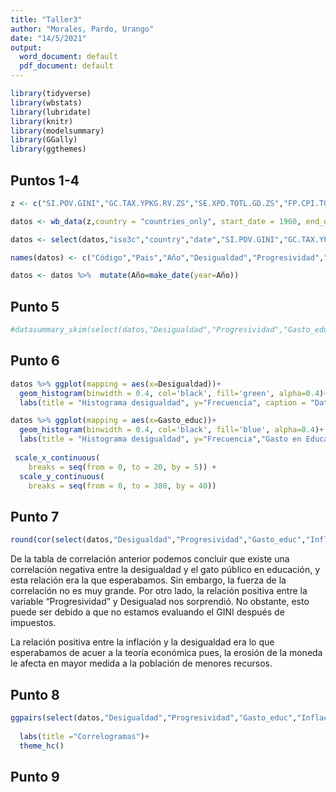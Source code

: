 ```yaml
---
title: "Taller3"
author: "Morales, Pardo, Urango"
date: "14/5/2021"
output:
  word_document: default
  pdf_document: default
---
```


```r
library(tidyverse)
library(wbstats)
library(lubridate)
library(knitr)
library(modelsummary)
library(GGally)
library(ggthemes)
```

## Puntos 1-4

```r
z <- c("SI.POV.GINI","GC.TAX.YPKG.RV.ZS","SE.XPD.TOTL.GD.ZS","FP.CPI.TOTL.ZG","NY.GDP.PCAP.CD","SP.POP.TOTL")

datos <- wb_data(z,country = "countries_only", start_date = 1960, end_date = 2019)
```

```r
datos <- select(datos,"iso3c","country","date","SI.POV.GINI","GC.TAX.YPKG.RV.ZS","SE.XPD.TOTL.GD.ZS","FP.CPI.TOTL.ZG","NY.GDP.PCAP.CD","SP.POP.TOTL")

names(datos) <- c("Código","Pais","Año","Desigualdad","Progresividad","Gasto_educ","Inflacion","PIB_PER_CAPITA","Poblacion")
```

```r
datos <- datos %>%  mutate(Año=make_date(year=Año))
```

## Punto 5

```r
#datasummary_skim(select(datos,"Desigualdad","Progresividad","Gasto_educ","Inflacion","PIB_PER_CAPITA","Poblacion"), histogram = FALSE)
```

## Punto 6

```r
datos %>% ggplot(mapping = aes(x=Desigualdad))+
  geom_histogram(binwidth = 0.4, col='black', fill='green', alpha=0.4)+
  labs(title = "Histograma desigualdad", y="Frecuencia", caption = "Datos Banco Mundial")
```
```r
datos %>% ggplot(mapping = aes(x=Gasto_educ))+
  geom_histogram(binwidth = 0.4, col='black', fill='blue', alpha=0.4)+
  labs(title = "Histograma desigualdad", y="Frecuencia","Gasto en Educación", caption = "Datos Banco Mundial")+
  
 scale_x_continuous(
    breaks = seq(from = 0, to = 20, by = 5)) +
  scale_y_continuous(
    breaks = seq(from = 0, to = 380, by = 40))


```
## Punto 7

```r
round(cor(select(datos,"Desigualdad","Progresividad","Gasto_educ","Inflacion","PIB_PER_CAPITA","Poblacion"), use = "complete.obs"), 3)
```
De la tabla de correlación anterior podemos concluir que existe una correlación negativa entre la desigualdad y el gato público en educación, y esta relación era la que esperabamos. Sin embargo, la fuerza de la correlación no es muy grande. Por otro lado, la relación positiva entre la variable "Progresividad" y Desigualad nos sorprendió. No obstante, esto puede ser debido a que no estamos evaluando el GINI después de impuestos.

La relación positiva entre la inflación y la desigualdad era lo que esperabamos de acuer a la teoría económica pues, la erosión de la moneda le afecta en mayor medida a la población de menores recursos.

## Punto 8

```r
ggpairs(select(datos,"Desigualdad","Progresividad","Gasto_educ","Inflacion","PIB_PER_CAPITA","Poblacion"))+
  
  labs(title ="Correlogramas")+
  theme_hc()
```
## Punto 9
